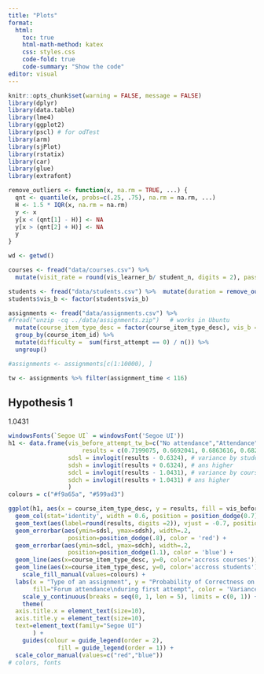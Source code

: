 ```yaml
---
title: "Plots"
format:
  html:
    toc: true
    html-math-method: katex
    css: styles.css
    code-fold: true
    code-summary: "Show the code"
editor: visual
---
```


```r
knitr::opts_chunk$set(warning = FALSE, message = FALSE)
library(dplyr)
library(data.table)
library(lme4)
library(ggplot2)
library(pscl) # for odTest
library(arm)
library(sjPlot)
library(rstatix)
library(car)
library(glue)
library(extrafont)

remove_outliers <- function(x, na.rm = TRUE, ...) {
  qnt <- quantile(x, probs=c(.25, .75), na.rm = na.rm, ...)
  H <- 1.5 * IQR(x, na.rm = na.rm)
  y <- x
  y[x < (qnt[1] - H)] <- NA
  y[x > (qnt[2] + H)] <- NA
  y
}

```

```r
wd <- getwd()

courses <- fread("data/courses.csv") %>%
  mutate(visit_rate = round(vis_learner_b/ student_n, digits = 2), passing_rate = round(passing_rate, digits = 2)) 

students <- fread("data/students.csv") %>%  mutate(duration = remove_outliers(duration))  
students$vis_b <- factor(students$vis_b)

assignments <- fread("data/assignments.csv") %>% 
#fread("unzip -cq ../data/assignments.zip")   # works in Ubuntu
  mutate(course_item_type_desc = factor(course_item_type_desc), vis_b = ifelse(vis_tw==0, 0, 1), vis_before_attempt_tw_b = ifelse(vis_before_attempt_tw==0, 0, 1), vis_before_attempt_tw_b = factor(vis_before_attempt_tw_b)) %>% 
  group_by(course_item_id) %>% 
  mutate(difficulty =  sum(first_attempt == 0) / n()) %>% 
  ungroup() 

#assignments <- assignments[c(1:10000), ]

tw <- assignments %>% filter(assignment_time < 116) 
```

## Hypothesis 1

1.0431

```r
windowsFonts(`Segoe UI` = windowsFont('Segoe UI'))
h1 <- data.frame(vis_before_attempt_tw_b=c("No attendance","Attendance","Attendance","No attendance"), course_item_type_desc = c("quiz","programming","quiz","programming"),
                     results = c(0.7199075, 0.6692041, 0.6863616, 0.6823420)) %>% mutate( 
                 sdsl = invlogit(results - 0.6324), # variance by students lower
                 sdsh = invlogit(results + 0.6324), # ans higher
                 sdcl = invlogit(results - 1.0431), # variance by courses lower
                 sdch = invlogit(results + 1.0431) # ans higher
                 )
colours = c("#f9a65a", "#599ad3")

ggplot(h1, aes(x = course_item_type_desc, y = results, fill = vis_before_attempt_tw_b)) + 
  geom_col(stat='identity', width = 0.6, position = position_dodge(0.7)) +
  geom_text(aes(label=round(results, digits =2)), vjust = -0.7, position=position_dodge(width=0.4)) +
  geom_errorbar(aes(ymin=sdsl, ymax=sdsh), width=.2,
                 position=position_dodge(.8), color = 'red') + 
  geom_errorbar(aes(ymin=sdcl, ymax=sdch), width=.2,
                 position=position_dodge(1.1), color = 'blue') + 
  geom_line(aes(x=course_item_type_desc, y=0, color='accross courses'))+
  geom_line(aes(x=course_item_type_desc, y=0, color='accross students'))+
    scale_fill_manual(values=colours) +
  labs(x = "Type of an assignment", y = "Probability of Correctness on First Attempt", 
       fill="Forum attendance\nduring first attempt", color = 'Variance')+ 
    scale_y_continuous(breaks = seq(0, 1, len = 5), limits = c(0, 1)) + theme_classic() + 
    theme(
  axis.title.x = element_text(size=10),
  axis.title.y = element_text(size=10), 
  text=element_text(family="Segoe UI")
       ) +
    guides(colour = guide_legend(order = 2), 
              fill = guide_legend(order = 1)) +
  scale_color_manual(values=c("red","blue")) 
# colors, fonts

```